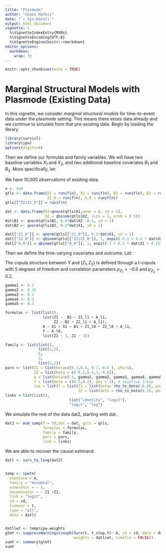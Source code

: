 ```yaml
---
title: "Plasmode"
author: "Chase Mathis"
date: "`r Sys.Date()`"
output: html_document
vignette: >
  %\VignetteIndexEntry{MSMs}
  %\VignetteEncoding{UTF-8}
  %\VignetteEngine{knitr::rmarkdown}
editor_options: 
  markdown: 
    wrap: 72
---
```


```r
knitr::opts_chunk$set(echo = TRUE)
```

# Marginal Structural Models with Plasmode (Existing Data)

In this vignette, we consider *marginal structural models* for
time-to-event data under the plasmode setting. This means there exists
data already and we continue to simulate from that pre-existing data.
Begin by loading the library.

```r
library(survivl)
library(ipw)
options(digits=4)
```

Then we define our formulas and family variables. We will have two baseline variables $X_1$ and $X_2$, and two additional baseline covariates $B_1$ and $B_2$. More specifically, let:
\begin{align*}
X_1 &\sim N(0,1) \\
X_2 &\sim \text{Bernoulli}(0.5) \\
B_1 \mid X_2 &\sim N(0.4X_2 - 0.2, 1) \\
B_2 \mid X_1 &\sim N(0.2X_1, 1) \\
Z_{1,0} \mid X_1 &\sim N(0.2X_1, 1) \\
Z_{2,0} \mid X_2 &\sim \text{Bernoulli}(\text{expit}(-0.2 + 0.4X_2)) \\
A_0 \mid X_1,X_2,B_1,Z_{1,0},Z_{2,0} &\sim \text{Bernoulli}(\text{expit}(-1 + 0.1X_1 + 0.15X_2 + 0.1B_1 + 0.3Z_{1,0} + 0.3Z_{2,0}))
\end{align*}


We have 10,000 observations of existing data.
```r
n <- 1e4
qtls <- data.frame(X1 = runif(n), X2 = runif(n), B1 = runif(n), B2 = runif(n),
                   Z1_0 = runif(n), A_0 = runif(n))
qtls[["Z2|Z1_0"]] = runif(n)

dat <- data.frame(X1=qnorm(qtls$X1,mean = 0, sd = 1),
                  X2 = qbinom(qtls$X2, size = 1, prob = 0.5))
dat$B1 <- qnorm(qtls$B1, 0.4*dat$X2 -0.2, sd = 1)
dat$B2 <- qnorm(qtls$B2, 0.2*dat$X1, sd = 1)

dat[["Z1_0"]] <- qnorm(qtls[["Z1_0"]], 0.2*dat$X1, sd = 1)
dat[["Z2_0"]] <- qbinom(qtls[["Z2|Z1_0"]], 1, expit(-0.2 + 0.4 * dat$X2))
dat[["A_0"]] = qbinom(qtls[["A_0"]], 1, expit(-1 + 0.1 * dat$X1 + 0.15*dat$X2 + 0.1*dat$B1 + 0.3*dat[["Z1_0"]] + 0.3* dat[["Z2_0"]]))

```

Then we define the time-varying covariates and outcome. Let:
\begin{align*}
Z_{1,t} \mid B_2, Z_{1,t-1}, A_{t-1} &\sim N(0.3 + 0.4B_2 + 0.7Z_{1,t-1} - 0.6A_{t-1}, 1) \\
Z_{2,t} \mid B_2, Z_{2,t-1}, A_{t-1} &\sim \text{Bernoulli}(\text{expit}(-0.2 + 0.4B_2 + Z_{2,t-1} - 0.6A_{t-1})) \\
A_t \mid X_1,X_2,B_1,Z_{1,t},Z_{2,t},A_{t-1} &\sim \text{Bernoulli}(\text{expit}(-1 + \gamma_1X_1 + \gamma_2X_2 + \gamma_3B_1 + \gamma_4Z_{1,t} + \gamma_5Z_{2,t} + A_{t-1})) \\
Y \mid A_0 &\sim \text{Exponential}(\text{rate}=1, \text{scale}=\exp(0.5 + 0.2A_0))
\end{align*}

The copula structure between $Y$ and $(Z_1,Z_2)$ is defined through a t-copula with 5 degrees of freedom and correlation parameters $\rho_{Z_1} = -0.6$ and $\rho_{Z_2} = 0.2$.

```r
gamma1 <- 0.1
gamma2 <- 0.15
gamma3 <- 0.1
gamma4 <- 0.3
gamma5 <- 0.3

formulas <- list(list(),
                 list(Z1 ~  B2 + Z1_l1 + A_l1, 
                      Z2 ~ B2 + Z2_l1 + A_l1),
                 A ~ X1 + X2 + B1 + Z1_l0 + Z2_l0 + A_l1,
                 Y ~ A_l0,
                 list(Z1 ~ 1, Z2 ~ 1))

family <- list(list(),
               list(1,5),
               5,
               3,
               list(2,2))
pars <- list(Z1 = list(beta=c(0.3,0.4, 0.7,-0.6 ), phi=1),
             Z2 = list(beta = c(-0.2,0.4,1,-0.6)),
             A = list(beta=c(-1, gamma1, gamma2, gamma3, gamma4, gamma5, 1)),
             Y = list(beta = c(0.5,0.2), phi = 1), # negative 1/exp
             cop = list(Y = list(Z1 = list(beta= rho_to_beta(-0.6), par2 = 5),
                                 Z2 = list(beta = rho_to_beta(0.2), par2 = 5))))
links <-list(list(),
                             list("identity", "logit"),
                             "logit", "log")
```

We simulate the rest of the data dat2, starting with dat.
```r
dat2 <- msm_samp(T = 10,dat = dat, qtls = qtls,
                 formulas = formulas,
                 family = family,
                 pars = pars,
                 link = links)
```

We are able to recover the causal estimand. 
```r
datl <- surv_to_long(dat2)


temp <- ipwtm(
  exposure = A,
  family = "binomial",
  numerator = ~ 1,
  denominator = ~ Z1 +Z2,
  link = "logit",
  id = id,
  timevar = t,
  type = "all",
  data = datl)


datl$wt <- temp$ipw.weights
glmY <- suppressWarnings(coxph(Surv(t, t_stop,Y)~ A, id = id, data = datl,
                               weights = datl$wt, timefix = FALSE))
sumY <- summary(glmY)
sumY
```

